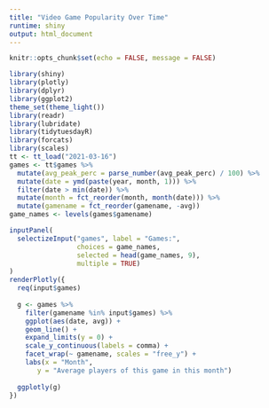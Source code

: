 ```yaml
---
title: "Video Game Popularity Over Time"
runtime: shiny
output: html_document
---
```


```r
knitr::opts_chunk$set(echo = FALSE, message = FALSE)
```

```r
library(shiny)
library(plotly)
library(dplyr)
library(ggplot2)
theme_set(theme_light())
library(readr)
library(lubridate)
library(tidytuesdayR)
library(forcats)
library(scales)
tt <- tt_load("2021-03-16")
games <- tt$games %>%
  mutate(avg_peak_perc = parse_number(avg_peak_perc) / 100) %>%
  mutate(date = ymd(paste(year, month, 1))) %>%
  filter(date > min(date)) %>%
  mutate(month = fct_reorder(month, month(date))) %>%
  mutate(gamename = fct_reorder(gamename, -avg))
game_names <- levels(games$gamename)
```

```r
inputPanel(
  selectizeInput("games", label = "Games:",
                 choices = game_names,
                 selected = head(game_names, 9),
                 multiple = TRUE)
)
renderPlotly({
  req(input$games)
  
  g <- games %>%
    filter(gamename %in% input$games) %>%
    ggplot(aes(date, avg)) +
    geom_line() +
    expand_limits(y = 0) +
    scale_y_continuous(labels = comma) +
    facet_wrap(~ gamename, scales = "free_y") +
    labs(x = "Month",
       y = "Average players of this game in this month")
  
  ggplotly(g)
})
```


